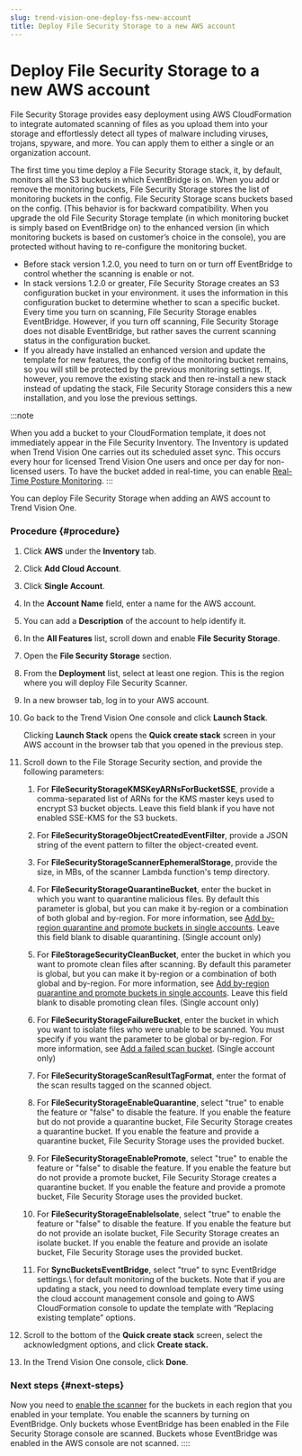 ```yaml
---
slug: trend-vision-one-deploy-fss-new-account
title: Deploy File Security Storage to a new AWS account
---
```

# Deploy File Security Storage to a new AWS account

File Security Storage provides easy deployment using AWS CloudFormation to integrate automated scanning of files as you upload them into your storage and effortlessly detect all types of malware including viruses, trojans, spyware, and more. You can apply them to either a single or an organization account.

The first time you time deploy a File Security Storage stack, it, by default, monitors all the S3 buckets in which EventBridge is on. When you add or remove the monitoring buckets, File Security Storage stores the list of monitoring buckets in the config. File Security Storage scans buckets based on the config. (This behavior is for backward compatibility. When you upgrade the old File Security Storage template (in which monitoring bucket is simply based on EventBridge on) to the enhanced version (in which monitoring buckets is based on customer’s choice in the console), you are protected without having to re-configure the monitoring bucket.

- Before stack version 1.2.0, you need to turn on or turn off EventBridge to control whether the scanning is enable or not.
- In stack versions 1.2.0 or greater, File Security Storage creates an S3 configuration bucket in your environment. it uses the information in this configuration bucket to determine whether to scan a specific bucket. Every time you turn on scanning, File Security Storage enables EventBridge. However, if you turn off scanning, File Security Storage does not disable EventBridge, but rather saves the current scanning status in the configuration bucket.
- If you already have installed an enhanced version and update the template for new features, the config of the monitoring bucket remains, so you will still be protected by the previous monitoring settings. If, however, you remove the existing stack and then re-install a new stack instead of updating the stack, File Security Storage considers this a new installation, and you lose the previous settings.

:::note

When you add a bucket to your CloudFormation template, it does not immediately appear in the File Security Inventory. The Inventory is updated when Trend Vision One carries out its scheduled asset sync. This occurs every hour for licensed Trend Vision One users and once per day for non-licensed users. To have the bucket added in real-time, you can enable [Real-Time Posture Monitoring](https://docs.trendmicro.com/en-us/documentation/article/trend-vision-one-real-time-threat-monitoring).
:::

You can deploy File Security Storage when adding an AWS account to Trend Vision One.

### Procedure {#procedure}

1.  Click **AWS** under the **Inventory** tab.

2.  Click **Add Cloud Account**.

3.  Click **Single Account**.

4.  In the **Account Name** field, enter a name for the AWS account.

5.  You can add a **Description** of the account to help identify it.

6.  In the **All Features** list, scroll down and enable **File Security Storage**.

7.  Open the **File Security Storage** section.

8.  From the **Deployment** list, select at least one region. This is the region where you will deploy File Security Scanner.

9.  In a new browser tab, log in to your AWS account.

10. Go back to the Trend Vision One console and click **Launch Stack**.

    Clicking **Launch Stack** opens the **Quick create stack** screen in your AWS account in the browser tab that you opened in the previous step.

11. Scroll down to the File Storage Security section, and provide the following parameters:

    1.  For **FileSecurityStorageKMSKeyARNsForBucketSSE**, provide a comma-separated list of ARNs for the KMS master keys used to encrypt S3 bucket objects. Leave this field blank if you have not enabled SSE-KMS for the S3 buckets.

    2.  For **FileSecurityStorageObjectCreatedEventFilter**, provide a JSON string of the event pattern to filter the object-created event.

    3.  For **FileSecurityStorageScannerEphemeralStorage**, provide the size, in MBs, of the scanner Lambda function's temp directory.

    4.  For **FileSecurityStorageQuarantineBucket**, enter the bucket in which you want to quarantine malicious files. By default this parameter is global, but you can make it by-region or a combination of both global and by-region. For more information, see [Add by-region quarantine and promote buckets in single accounts](adding-region-buckets.mdx). Leave this field blank to disable quarantining. (Single account only)

    5.  For **FileStorageSecurityCleanBucket**, enter the bucket in which you want to promote clean files after scanning. By default this parameter is global, but you can make it by-region or a combination of both global and by-region. For more information, see [Add by-region quarantine and promote buckets in single accounts](adding-region-buckets.mdx). Leave this field blank to disable promoting clean files. (Single account only)

    6.  For **FileSecurityStorageFailureBucket**, enter the bucket in which you want to isolate files who were unable to be scanned. You must specify if you want the parameter to be global or by-region. For more information, see [Add a failed scan bucket](adding-failed-scans-bucket.mdx). (Single account only)

    7.  For **FileSecurityStorageScanResultTagFormat**, enter the format of the scan results tagged on the scanned object.

    8.  For **FileSecurityStorageEnableQuarantine**, select "true" to enable the feature or "false" to disable the feature. If you enable the feature but do not provide a quarantine bucket, File Security Storage creates a quarantine bucket. If you enable the feature and provide a quarantine bucket, File Security Storage uses the provided bucket.

    9.  For **FileSecurityStorageEnablePromote**, select "true" to enable the feature or "false" to disable the feature. If you enable the feature but do not provide a promote bucket, File Security Storage creates a quarantine bucket. If you enable the feature and provide a promote bucket, File Security Storage uses the provided bucket.

    10. For **FileSecurityStorageEnableIsolate**, select "true" to enable the feature or "false" to disable the feature. If you enable the feature but do not provide an isolate bucket, File Security Storage creates an isolate bucket. If you enable the feature and provide an isolate bucket, File Security Storage uses the provided bucket.

    11. For **SyncBucketsEventBridge**, select "true" to sync EventBridge settings.\\ for default monitoring of the buckets. Note that if you are updating a stack, you need to download template every time using the cloud account management console and going to AWS CloudFormation console to update the template with “Replacing existing template” options.

12. Scroll to the bottom of the **Quick create stack** screen, select the acknowledgment options, and click **Create stack.**

13. In the Trend Vision One console, click **Done**.

### Next steps {#next-steps}

Now you need to [enable the scanner](turning-scanner-for-aws.mdx) for the buckets in each region that you enabled in your template. You enable the scanners by turning on EventBridge. Only buckets whose EventBridge has been enabled in the File Security Storage console are scanned. Buckets whose EventBridge was enabled in the AWS console are not scanned.
::::
